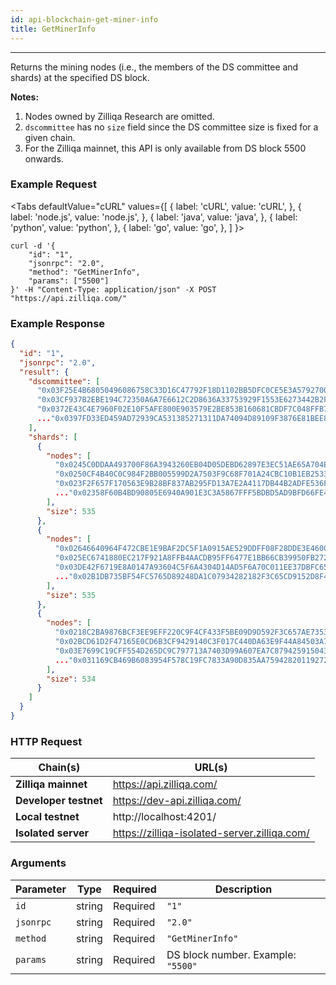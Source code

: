 ```yaml
---
id: api-blockchain-get-miner-info
title: GetMinerInfo
---
```


---

Returns the mining nodes (i.e., the members of the DS committee and shards) at the specified DS block.

**Notes:**

1. Nodes owned by Zilliqa Research are omitted.
2. `dscommittee` has no `size` field since the DS committee size is fixed for a given chain.
3. For the Zilliqa mainnet, this API is only available from DS block 5500 onwards.

### Example Request


<Tabs
  defaultValue="cURL"
  values={[
    { label: 'cURL', value: 'cURL', },
    { label: 'node.js', value: 'node.js', },
    { label: 'java', value: 'java', },
    { label: 'python', value: 'python', },
    { label: 'go', value: 'go', },
  ]
}>

<TabItem value="cURL">

```shell
curl -d '{
    "id": "1",
    "jsonrpc": "2.0",
    "method": "GetMinerInfo",
    "params": ["5500"]
}' -H "Content-Type: application/json" -X POST "https://api.zilliqa.com/"
```

</TabItem>

</Tabs>

### Example Response

```json
{
  "id": "1",
  "jsonrpc": "2.0",
  "result": {
    "dscommittee": [
      "0x03F25E4B68050496086758C33D16C47792F18D1102BB5DFC0CE5E3A57927008A0B",
      "0x03CF937B2EBE194C72350A6A7E6612C2D8636A33753929F1553E6273442B2F8E5B",
      "0x0372E43C4E7960F02E10F5AFE800E903579E2BE853B160681CBDF7C048FFB78A0F",
      ..."0x0397FD33ED459AD72939CA531385271311DA74094D89109F3876E81BEE84B4E414"
    ],
    "shards": [
      {
        "nodes": [
          "0x0245C0DDAA493700F86A3943260EB04D05DEBD62897E3EC51AE65A704E5C65C0A6",
          "0x0250CF4B40C0C984F2BB005599D2A7503F9C68F701A24CBC10B1EB2533575ADBA7",
          "0x023F2F657F170563E9B28BF837AB295FD13A7E2A4117DB44B2ADFE536F28D28102",
          ..."0x02358F60B4BD90805E6940A901E3C3A5867FFF5BDBD5AD9BFD66FE47C9FA6F1035"
        ],
        "size": 535
      },
      {
        "nodes": [
          "0x02646640964F472CBE1E9BAF2DC5F1A0915AE529DDFF08F28DDE3E460C755DC8C4",
          "0x025EC6741880EC217F921A8FFB4AACDB95FF6477E1BB66CB39950FB2723D3740C8",
          "0x03DE42F6719E8A0147A93604C5F6A4304D14AD5F6A70C011EE37DBFC65D1E7F842",
          ..."0x02B1DB735BF54FC5765D89248DA1C07934282182F3C65CD9152D8F48C539BB5C53"
        ],
        "size": 535
      },
      {
        "nodes": [
          "0x0218C2BA9876BCF3EE9EFF220C9F4CF433F5BE09D9D592F3C657AE7353CFFC3245",
          "0x02BCD61D2F47165E0CD6B3CF9429140C3F017C440DA63E9F44A84503A7D1E41590",
          "0x03E7699C19CFF554D265DC9C797713A7403D99A607EA7C8794259150436EB9FFBB",
          ..."0x031169CB469B6083954F578C19FC7833A90D835AA75942820119272FC6EE4361A5"
        ],
        "size": 534
      }
    ]
  }
}
```

### HTTP Request

| Chain(s)              | URL(s)                                       |
| --------------------- | -------------------------------------------- |
| **Zilliqa mainnet**   | https://api.zilliqa.com/                     |
| **Developer testnet** | https://dev-api.zilliqa.com/                 |
| **Local testnet**     | http://localhost:4201/                       |
| **Isolated server**   | https://zilliqa-isolated-server.zilliqa.com/ |

### Arguments

| Parameter | Type   | Required | Description                        |
| --------- | ------ | -------- | ---------------------------------- |
| `id`      | string | Required | `"1"`                              |
| `jsonrpc` | string | Required | `"2.0"`                            |
| `method`  | string | Required | `"GetMinerInfo"`                   |
| `params`  | string | Required | DS block number. Example: `"5500"` |
